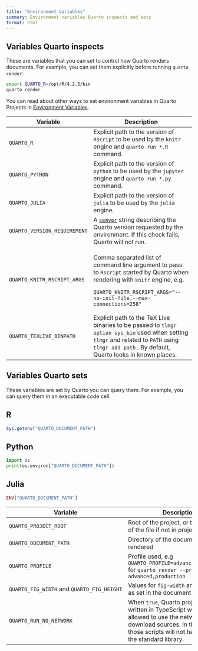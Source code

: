```yaml
---
title: "Environment Variables"
summary: Environment variables Quarto inspects and sets
format: html
---
```


## Variables Quarto inspects

These are variables that you can set to control how Quarto renders documents. For example, you can set them explicitly before running `quarto render`:

``` .bash
export QUARTO_R=/opt/R/4.2.3/bin
quarto render
```

You can read about other ways to set environment variables in Quarto Projects in [Environment Variables](/docs/projects/environment.qmd).

+------------------------------+--------------------------------------------------------------------------------------------------------------------------------------------------------------------------------------------------+
| Variable                     | Description                                                                                                                                                                                      |
+==============================+==================================================================================================================================================================================================+
| `QUARTO_R`                   | Explicit path to the version of `Rscript` to be used by the `knitr` engine and `quarto run *.R` command.                                                                                         |
+------------------------------+--------------------------------------------------------------------------------------------------------------------------------------------------------------------------------------------------+
| `QUARTO_PYTHON`              | Explicit path to the version of `python` to be used by the `jupyter` engine and `quarto run *.py` command.                                                                                       |
+------------------------------+--------------------------------------------------------------------------------------------------------------------------------------------------------------------------------------------------+
| `QUARTO_JULIA`               | Explicit path to the version of `julia` to be used by the `julia` engine.                                                                                                                        |
+------------------------------+--------------------------------------------------------------------------------------------------------------------------------------------------------------------------------------------------+
| `QUARTO_VERSION_REQUIREMENT` | A [`semver`](https://semver.org/) string describing the Quarto version requested by the environment. If this check fails, Quarto will not run.                                                   |
+------------------------------+--------------------------------------------------------------------------------------------------------------------------------------------------------------------------------------------------+
| `QUARTO_KNITR_RSCRIPT_ARGS`  | Comma separated list of command line argument to pass to `Rscript` started by Quarto when rendering with `knitr` engine, e.g.                                                                    |
|                              |                                                                                                                                                                                                  |
|                              | ```                                                                                                                                                                                              |
|                              | QUARTO_KNITR_RSCRIPT_ARGS="--no-init-file,--max-connections=258"                                                                                                                                 |
|                              | ```                                                                                                                                                                                              |
+------------------------------+--------------------------------------------------------------------------------------------------------------------------------------------------------------------------------------------------+
| `QUARTO_TEXLIVE_BINPATH`     | Explicit path to the TeX Live binaries to be passed to `tlmgr option sys_bin` used when setting `tlmgr` and related to `PATH` using `tlmgr add path` . By default, Quarto looks in known places. |
+------------------------------+--------------------------------------------------------------------------------------------------------------------------------------------------------------------------------------------------+

## Variables Quarto sets

These variables are set by Quarto you can query them. For example, you can query them in an executable code cell:

::: panel-tabset
## R

``` r
Sys.getenv("QUARTO_DOCUMENT_PATH")
```

## Python

``` python
import os
print(os.environ["QUARTO_DOCUMENT_PATH"])
```

## Julia

``` julia
ENV["QUARTO_DOCUMENT_PATH"]
```
:::

+--------------------------------------------+----------------------------------------------------------------------------------------------------------+
| Variable                                   | Description                                                                                              |
+============================================+==========================================================================================================+
| `QUARTO_PROJECT_ROOT`                      | Root of the project, or the directory of the file if not in project mode                                 |
+--------------------------------------------+----------------------------------------------------------------------------------------------------------+
| `QUARTO_DOCUMENT_PATH`                     | Directory of the document being rendered                                                                 |
+--------------------------------------------+----------------------------------------------------------------------------------------------------------+
| `QUARTO_PROFILE`                           | Profile used, e.g `QUARTO_PROFILE=advanced,production` for `quarto render --profile advanced,production` |
+--------------------------------------------+----------------------------------------------------------------------------------------------------------+
| `QUARTO_FIG_WIDTH` and `QUARTO_FIG_HEIGHT` | Values for `fig-width` and `fig-height` as set in the document metadata                                  |
+--------------------------------------------+----------------------------------------------------------------------------------------------------------+
| `QUARTO_RUN_NO_NETWORK`                    | When `true`, Quarto project scripts written in TypeScript won't be allowed to use the network to         | 
|                                            | download sources. In this setting, those scripts will not have access to the standard library.           |
+--------------------------------------------+----------------------------------------------------------------------------------------------------------+
